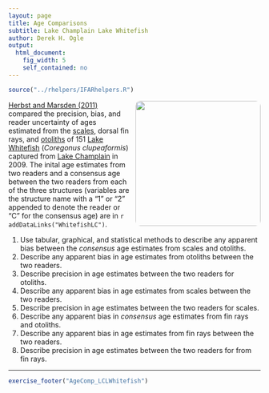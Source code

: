 ```yaml
---
layout: page
title: Age Comparisons
subtitle: Lake Champlain Lake Whitefish
author: Derek H. Ogle
output: 
  html_document: 
    fig_width: 5
    self_contained: no
---
```

```r
source("../rhelpers/IFARhelpers.R")
```

<img style="float: right; margin: 0px 0px 10px 10px; border-radius:10px;" src="imgs/lake-whitefish-on-the-bottom-pic.jpg" width="250px" />
[Herbst and Marsden (2011)](http://www.uvm.edu/rsenr/emarsden/documents/Herbst%20and%20Marsden%20whitefish%20age%20structure%20comparison.pdf) compared the precision, bias, and reader uncertainty of ages estimated from the [scales](https://en.wikipedia.org/wiki/Fish_scale), dorsal fin rays, and [otoliths](https://en.wikipedia.org/wiki/Otolith) of 151 [Lake Whitefish](https://en.wikipedia.org/wiki/Lake_whitefish) (*Coregonus clupeaformis*) captured from [Lake Champlain](https://en.wikipedia.org/wiki/Lake_Champlain) in 2009.  The inital age estimates from two readers and a consensus age between the two readers from each of the three structures (variables are the structure name with a "1" or "2" appended to denote the reader or "C" for the consensus age) are in `r addDataLinks("WhitefishLC")`.

1. Use tabular, graphical, and statistical methods to describe any apparent bias between the *consensus* age estimates from scales and otoliths.
1. Describe any apparent bias in age estimates from otoliths between the two readers.
1. Describe precision in age estimates between the two readers for otoliths.
1. Describe any apparent bias in age estimates from scales between the two readers.
1. Describe precision in age estimates between the two readers for scales.
1. Describe any apparent bias in *consensus* age estimates from fin rays and otoliths.
1. Describe any apparent bias in age estimates from fin rays between the two readers.
1. Describe precision in age estimates between the two readers for from fin rays.

---
```r
exercise_footer("AgeComp_LCLWhitefish")
```
